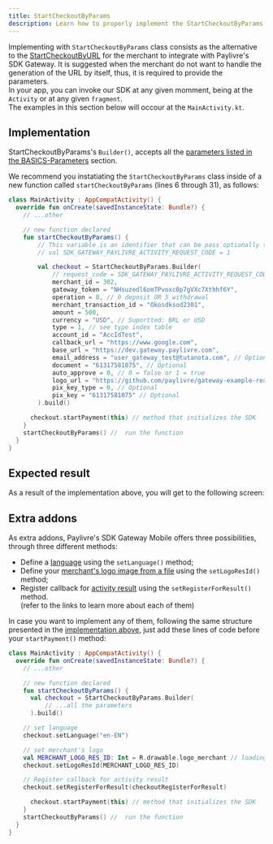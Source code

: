 ```yaml
---
title: StartCheckoutByParams
description: Learn how to properly implement the StartCheckoutByParams class.
---
```



Implementing with `StartCheckoutByParams` class consists as the alternative to the [StartCheckoutByURL](/android/start-checkout-by-url) for the merchant to integrate with Paylivre's SDK Gateway. It is suggested when the merchant do not want to handle the generation of the URL by itself, thus, it is required to provide the parameters.<br/>
In your app, you can invoke our SDK at any given momment, being at the `Activity` or at any given `fragment`.<br/> The examples in this section below will occour at the `MainActivity.kt`.

## Implementation

StartCheckoutByParams's `Builder()`, accepts all the [parameters listed in the BASICS-Parameters](/basics/parameters) section.

We recommend you instatiating the `StartCheckoutByParams` class inside of a new function called `startCheckoutByParams` (lines 6 through 31), as follows:

```kotlin title=./java/MainActivity.kt lineNumbers=true highlight={6-31}
class MainActivity : AppCompatActivity() {
  override fun onCreate(savedInstanceState: Bundle?) {
    // ...other

    // new function declared
    fun startCheckoutByParams() {
        // This variable is an identifier that can be pass optionally to the Builder(). If so, i will be used for the method onActivityResult
        // val SDK_GATEWAY_PAYLIVRE_ACTIVITY_REQUEST_CODE = 1

        val checkout = StartCheckoutByParams.Builder(
            // request_code = SDK_GATEWAY_PAYLIVRE_ACTIVITY_REQUEST_CODE, // Optional
            merchant_id = 302,
            gateway_token = "NHsuzedl6omTPvoxc0p7gVXc7Xthhf6Y",
            operation = 0, // 0 deposit OR 5 withdrawal
            merchant_transaction_id = "Okosdksod2301",
            amount = 500,
            currency = "USD", // Suportted: BRL or USD
            type = 1, // see type index table
            account_id = "AccIdTest",
            callback_url = "https://www.google.com",
            base_url = "https://dev.gateway.paylivre.com",
            email_address = "user_gateway_test@tutanota.com", // Optional
            document = "61317581075", // Optional
            auto_approve = 0, // 0 = false or 1 = true
            logo_url = "https://github.com/paylivre/gateway-example-react-js/blob/master/assets/logo_jackpot_new.png?raw=true",
            pix_key_type = 0, // Optional
            pix_key = "61317581075" // Optional
        ).build()

      checkout.startPayment(this) // method that initializes the SDK
    }
    startCheckoutByParams() //  run the function
  }
}

```

## Expected result

As a result of the implementation above, you will get to the following screen:

<CheckoutByParamsImage />

## Extra addons

As extra addons, Paylivre's SDK Gateway Mobile offers three possibilities, through three different methods:

- Define a [language](/extras/language) using the `setLanguage()` method;
- Define your [merchant's logo image from a file](/extras/logo-image) using the `setLogoResId()` method;
- Register callback for [activity result](/extras/activity-result) using the `setRegisterForResult()` method.<br/>
  (refer to the links to learn more about each of them)

In case you want to implement any of them, following the same structure presented in the [implementation above](#implementation), just add these lines of code before your `startPayment()` method:

```kotlin title=./java/MainActivity.kt lineNumbers=true highlight={12,15-16,19}
class MainActivity : AppCompatActivity() {
  override fun onCreate(savedInstanceState: Bundle?) {
    // ...other

    // new function declared
    fun startCheckoutByParams() {
      val checkout = StartCheckoutByParams.Builder(
          // ...all the parameters
      ).build()

    // set language
    checkout.setLanguage("en-EN")

    // set merchant's logo
    val MERCHANT_LOGO_RES_ID: Int = R.drawable.logo_merchant // loading from a given file
    checkout.setLogoResId(MERCHANT_LOGO_RES_ID)

    // Register callback for activity result
    checkout.setRegisterForResult(checkoutRegisterForResult)

      checkout.startPayment(this) // method that initializes the SDK
    }
    startCheckoutByParams() //  run the function
  }
}

```
